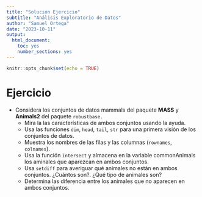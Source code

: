 ```yaml
---
title: "Solución Ejercicio"
subtitle: "Análisis Exploratorio de Datos"
author: "Samuel Ortega"
date: "2023-10-11"
output:
  html_document:
    toc: yes
    number_sections: yes
---
```


```r
knitr::opts_chunk$set(echo = TRUE)
```

# Ejercicio

- Considera los conjuntos de datos mammals del paquete **MASS** y **Animals2** del paquete `robustbase.`
  + Mira la las características de ambos conjuntos usando la ayuda.
  + Usa las funciones `dim`, `head`, `tail`, `str` para una primera visión de los conjuntos de datos.
  + Muestra los nombres de las filas y las columnas (`rownames`, `colnames`).
  + Usa la función `intersect` y almacena en la variable commonAnimals los aminales que aparezcan en ambos conjuntos.
  + Usa `setdiff` para averiguar qué animales no están en ambos conjuntos. ¿Cuántos son?. ¿Qué tipo de animales son?
  + Determina las diferencia entre los animales que no aparecen en ambos conjuntos.